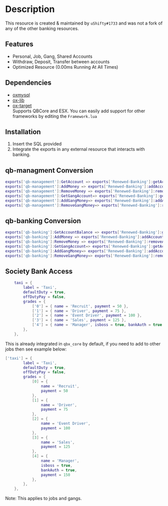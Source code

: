 # Description
This resource is created & maintained by `uShifty#1733` and was not a fork of any of the other banking resources.

## Features
* Personal, Job, Gang, Shared Accounts
* Withdraw, Deposit, Transfer between accounts
* Optimized Resource (0.00ms Running At All Times)

## Dependencies
* [oxmysql](https://github.com/overextended/oxmysql)
* [ox-lib](https://github.com/overextended/ox_lib)
* [ox-target](https://github.com/overextended/ox_target)\
Supports QBCore and ESX. You can easily add support for other frameworks by editing the `Framework.lua`
 
## Installation

1. Insert the SQL provided
2. Integrate the exports in any external resource that interacts with banking.
 
## qb-managment Conversion
```lua
exports['qb-management']:GetAccount => exports['Renewed-Banking']:getAccountMoney
exports['qb-management']:AddMoney => exports['Renewed-Banking']:addAccountMoney
exports['qb-management']:RemoveMoney => exports['Renewed-Banking']:removeAccountMoney
exports['qb-management']:GetGangAccount=> exports['Renewed-Banking']:getAccountMoney
exports['qb-management']:AddGangMoney=> exports['Renewed-Banking']:addAccountMoney
exports['qb-management']:RemoveGangMoney=> exports['Renewed-Banking']:removeAccountMoney
```
## qb-banking Conversion
```lua
exports['qb-banking']:GetAccountBalance => exports['Renewed-Banking']:getAccountMoney
exports['qb-banking']:AddMoney => exports['Renewed-Banking']:addAccountMoney
exports['qb-banking']:RemoveMoney => exports['Renewed-Banking']:removeAccountMoney
exports['qb-banking']:GetGangAccount=> exports['Renewed-Banking']:getAccountMoney
exports['qb-banking']:AddGangMoney=> exports['Renewed-Banking']:addAccountMoney
exports['qb-banking']:RemoveGangMoney=> exports['Renewed-Banking']:removeAccountMoney
```
## Society Bank Access
```lua filename="qb-core/shared/jobs.lua / qb-core/shared/gangs.lua" /bankAuth = true,/
	taxi = {
		label = 'Taxi',
		defaultDuty = true,
		offDutyPay = false,
		grades = {
			['0'] = { name = 'Recruit', payment = 50 },
			['1'] = { name = 'Driver', payment = 75 },
			['2'] = { name = 'Event Driver', payment = 100 },
			['3'] = { name = 'Sales', payment = 125 },
			['4'] = { name = 'Manager', isboss = true, bankAuth = true, payment = 150 },
		},
	},
```
This is already integrated in `qbx_core` by default, if you need to add to other jobs then see example below:
```lua filename="qbx_core/shared/jobs.lua / qbx_core/shared/gangs.lua" /bankAuth = true,/
['taxi'] = {
		label = 'Taxi',
		defaultDuty = true,
		offDutyPay = false,
		grades = {
            [0] = {
                name = 'Recruit',
                payment = 50
            },
			[1] = {
                name = 'Driver',
                payment = 75
            },
			[2] = {
                name = 'Event Driver',
                payment = 100
            },
			[3] = {
                name = 'Sales',
                payment = 125
            },
			[4] = {
                name = 'Manager',
                isboss = true,
                bankAuth = true,
                payment = 150
            },
        },
	},
```
Note: This applies to jobs and gangs. 